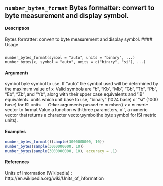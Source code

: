 ## ``number_bytes_format`` Bytes formatter: convert to byte measurement and display symbol.
#### Description
Bytes formatter: convert to byte measurement and display symbol.
#### Usage
<pre><code>
number_bytes_format(symbol = "auto", units = "binary", ...)
number_bytes(x, symbol = "auto", units = c("binary", "si"), ...)
</code></pre>
  
#### Arguments
symbol byte symbol to use. If "auto" the symbol used will be determined by the maximum
value of x. Valid symbols are "b", "Kb", "Mb", "Gb", "Tb", "Pb", "Eb",
"Zb", and "Yb", along with their upper case equivalents and "iB" equivalents.
units which unit base to use, "binary" (1024 base) or "si" (1000 base) for ISI units.
... Other arguments passed to number()
x a numeric vector to format
Value
a function with three parameters, x``, a numeric vector that returns a character vector,symbolthe byte symbol for ISI metric units).

#### Examples
```r
number_bytes_format()(sample(3000000000, 10))
number_bytes(sample(3000000000, 10))
number_bytes(sample(3000000000, 10), accuracy = .1)
```

#### References
Units of Information (Wikipedia) : http://en.wikipedia.org/wiki/Units_of_information

